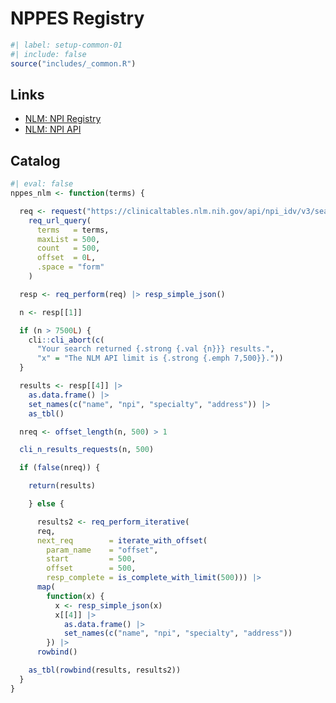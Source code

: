 # NPPES Registry {#sec-nppesapi}

```r
#| label: setup-common-01
#| include: false
source("includes/_common.R")
```

## Links

   * [NLM: NPI Registry](https://clinicaltables.nlm.nih.gov/apidoc/npi_idv/v3/doc.html)
   * [NLM: NPI API](https://clinicaltables.nlm.nih.gov/api/npi_idv/v3)

## Catalog

```r
#| eval: false
nppes_nlm <- function(terms) {

  req <- request("https://clinicaltables.nlm.nih.gov/api/npi_idv/v3/search?") |>
    req_url_query(
      terms   = terms,
      maxList = 500,
      count   = 500,
      offset  = 0L,
      .space = "form"
    )

  resp <- req_perform(req) |> resp_simple_json()

  n <- resp[[1]]

  if (n > 7500L) {
    cli::cli_abort(c(
      "Your search returned {.strong {.val {n}}} results.",
      "x" = "The NLM API limit is {.strong {.emph 7,500}}."))
  }

  results <- resp[[4]] |>
    as.data.frame() |>
    set_names(c("name", "npi", "specialty", "address")) |>
    as_tbl()

  nreq <- offset_length(n, 500) > 1

  cli_n_results_requests(n, 500)

  if (false(nreq)) {

    return(results)

    } else {

      results2 <- req_perform_iterative(
      req,
      next_req        = iterate_with_offset(
        param_name    = "offset",
        start         = 500,
        offset        = 500,
        resp_complete = is_complete_with_limit(500))) |>
      map(
        function(x) {
          x <- resp_simple_json(x)
          x[[4]] |>
            as.data.frame() |>
            set_names(c("name", "npi", "specialty", "address"))
        }) |>
      rowbind()

    as_tbl(rowbind(results, results2))
  }
}
```
